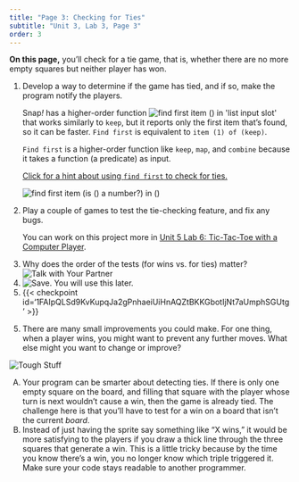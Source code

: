 ```yaml
---
title: "Page 3: Checking for Ties"
subtitle: "Unit 3, Lab 3, Page 3"
order: 3
---
```


::: learn
**On this page,** you'll check for a tie game, that is,
whether there are no more empty squares but neither player has won.
:::

::: forYouToDo
<ol start="1">

<li>

Develop a way to determine if the game has tied, and if so, make the
program notify the players.

::: endnote
Snap<em>!</em> has a higher-order function
<img src="/img/blocks/find-first.png" title="find first item () in &apos;list input slot&apos;" alt="find first item () in &apos;list input slot&apos;" class="inline py-0"/>
that works similarly to `keep`, but it reports only the first
item that's found, so it can be faster. `Find first` is
equivalent to `item (1) of (keep)`.

`Find first` is a higher-order function like
`keep`, `map`, and `combine` because it
takes a function (a predicate) as input.

<a href="#hint-tie-contains" data-bs-toggle="collapse" title="Click for a hint about using find first to check for ties.">Click
for a hint about using `find first` to check for
ties.</a>

::: {#hint-tie-contains .collapse}
<img src="/img/3-lists/any-numbers.png" title="find first item (is () a number?) in ()" alt="find first item (is () a number?) in ()" class="ms-4"/>
:::
:::

</li>

<li>Play a couple of games to test the tie-checking feature, and fix any
bugs.</li>

::: sidenoteBig
You can work on this project more in
<a href="/unit-5/lab-6/1-review.html" title="Unit 5 Lab 6: Tic-Tac-Toe with a Computer Player">Unit
5 Lab 6: Tic-Tac-Toe with a Computer Player</a>.
:::

<li>Why does the order of the tests (for wins vs. for ties) matter?
<img src="/img/icons/talk-with-your-partner-mini.png" title="Talk with Your Partner" alt="Talk with Your Partner"/></li>

<li><img src="/img/icons/save-use-later.png" title="Save. You will use this later." alt="Save. You will use this later." class="inline"/></li>

<li>{{< checkpoint id='1FAIpQLSd9KvKupqJa2gPnhaeiUiHnAQZtBKKGbotIjNt7aUmphSGUtg' >}} </li>

</ol>
:::

::: ifTime
<ol start="5">

<li>There are many small improvements you could make. For one thing,
when a player wins, you might want to prevent any further moves. What
else might you want to change or improve?</li>

</ol>
:::

::: takeItFurther
<img src="/img/icons/tough-stuff-mini.png" title="Tough Stuff" alt="Tough Stuff" class="float-end"/>

<ol type="A">

<li>Your program can be smarter about detecting ties. If there is only
one empty square on the board, and filling that square with the player
whose turn is next wouldn't cause a win, then the game is already tied.
The challenge here is that you'll have to test for a win on a board that
isn't the current <var>board</var>.</li>

<li>Instead of just having the sprite say something like "X wins," it
would be more satisfying to the players if you draw a thick line through
the three squares that generate a win. This is a little tricky because
by the time you know there's a win, you no longer know which triple
triggered it. Make sure your code stays readable to another
programmer.</li>



</ol>
:::
